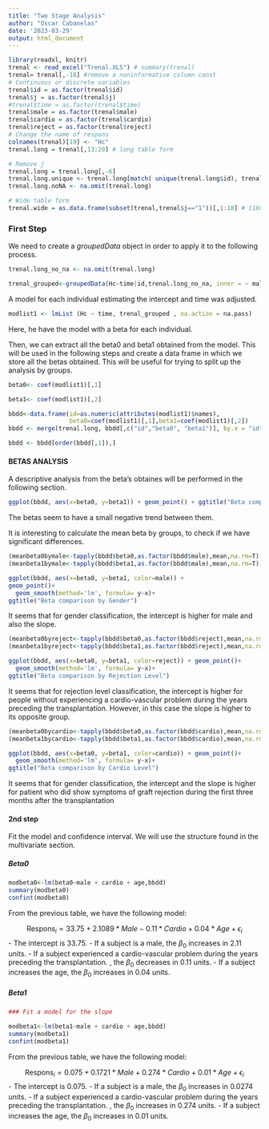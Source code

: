 ```yaml
---
title: "Two Stage Analysis"
author: "Oscar Cabanelas"
date: '2023-03-29'
output: html_document
---
```


```r
library(readxl, knitr)
trenal <- read_excel("Trenal.XLS") # summary(trenal)
trenal= trenal[,-18] #remove a noninformative column const
# Continuous or discrete variables
trenal$id = as.factor(trenal$id)
trenal$j = as.factor(trenal$j)
#trenal$time = as.factor(trenal$time)
trenal$male = as.factor(trenal$male)
trenal$cardio = as.factor(trenal$cardio)
trenal$reject = as.factor(trenal$reject)
# Change the name of respons
colnames(trenal)[19] <- "Hc"
trenal.long = trenal[,13:20] # long table form

# Remove j
trenal.long = trenal.long[,-6]
trenal.long.unique <- trenal.long[match( unique(trenal.long$id), trenal.long$id),]
trenal.long.noNA <- na.omit(trenal.long)

# Wide table form
trenal.wide = as.data.frame(subset(trenal,trenal$j=="1"))[,1:18] # 1160 x 18
```


### First Step


We need to create a *groupedData* object in order to apply it to the following process. 

```r

trenal.long_no_na <- na.omit(trenal.long)

trenal_grouped<-groupedData(Hc~time|id,trenal.long_no_na, inner = ~ male, labels=list(y="level of Haematocrit"),units=list(y="level of Haematocrit "))

```


A model for each individual estimating the intercept and time was adjusted.

```r

modlist1 <- lmList (Hc ~ time, trenal_grouped , na.action = na.pass)


```


Here, he have the model with a beta for each individual. 

Then, we can extract all the beta0 and beta1 obtained from the model. This will be used in the following steps and create a data frame in which we store all the betas obtained. This will be useful for trying to split up the analysis by groups. 

```r

beta0<- coef(modlist1)[,1]

beta1<- coef(modlist1)[,2]

bbdd<-data.frame(id=as.numeric(attributes(modlist1)$names),
                 beta0=coef(modlist1)[,1],beta1=coef(modlist1)[,2])
bbdd <- merge(trenal.long, bbdd[,c("id","beta0", "beta1")], by.x = "id", all.x = T)

bbdd <- bbdd[order(bbdd[,1]),]


```



#### BETAS ANALYSIS

A descriptive analysis from the beta's obtaines will be performed in the following section.

```r

ggplot(bbdd, aes(x=beta0, y=beta1)) + geom_point() + ggtitle("Beta comparison")

```

The betas seem to have a small negative trend between them. 

It is interesting to calculate the mean beta by groups, to check if we have significant differences. 

```r

(meanbeta0bymale<-tapply(bbdd$beta0,as.factor(bbdd$male),mean,na.rm=T))
(meanbeta1bymale<-tapply(bbdd$beta1,as.factor(bbdd$male),mean,na.rm=T))

```

```r
ggplot(bbdd, aes(x=beta0, y=beta1, color=male)) +
geom_point()+
  geom_smooth(method='lm', formula= y~x)+
ggtitle("Beta comparison by Gender")

```

It seems that for gender classification, the intercept is higher for male and also the slope.

```r
(meanbeta0byreject<-tapply(bbdd$beta0,as.factor(bbdd$reject),mean,na.rm=T))
(meanbeta1byreject<-tapply(bbdd$beta1,as.factor(bbdd$reject),mean,na.rm=T))
```

```r
ggplot(bbdd, aes(x=beta0, y=beta1, color=reject)) + geom_point()+
  geom_smooth(method='lm', formula= y~x)+
ggtitle("Beta comparison by Rejection Level")

``` 

It seems that for rejection level classification, the intercept is higher for people without experiencing a cardio-vascular problem during the years preceding the transplantation. However, in this case the slope is higher to its opposite group. 


```r

(meanbeta0bycardio<-tapply(bbdd$beta0,as.factor(bbdd$cardio),mean,na.rm=T))
(meanbeta1bycardio<-tapply(bbdd$beta1,as.factor(bbdd$cardio),mean,na.rm=T))

```

```r
ggplot(bbdd, aes(x=beta0, y=beta1, color=cardio)) + geom_point()+
  geom_smooth(method='lm', formula= y~x)+
ggtitle("Beta comparison by Cardio Level")

```

It seems that for gender classification, the intercept and the slope is higher for patient who did show symptoms of graft rejection during the first three months after the transplantation 

#### 2nd step


Fit the model and confidence interval. We will use the structure found in the multivariate section. 

##### Beta0

```r

modbeta0<-lm(beta0~male + cardio + age,bbdd)
summary(modbeta0)
confint(modbeta0)

```

From the previous table, we have the following model:

$$\textsf{Respons}_i = 33.75 + 2.1089 * Male- 0.11 * Cardio + 0.04 * Age + \epsilon_i$$
- The intercept is 33.75.
- If a subject is a male, the $\beta_{0}$ increases in 2.11 units.
- If a subject experienced a cardio-vascular problem during the years preceding the transplantation. , the $\beta_{0}$ decreases in 0.11 units.
- If a subject increases the age, the $\beta_{0}$ increases in 0.04 units.

##### Beta1

```r

### Fit a model for the slope

modbeta1<-lm(beta1~male + cardio + age,bbdd)
summary(modbeta1)
confint(modbeta1)

```

From the previous table, we have the following model:

$$\textsf{Respons}_i = 0.075 + 0.1721 * Male + 0.274 * Cardio + 0.01 * Age + \epsilon_i$$
- The intercept is 0.075.
- If a subject is a male, the $\beta_{0}$ increases in 0.0274 units.
- If a subject experienced a cardio-vascular problem during the years preceding the transplantation. , the $\beta_{0}$ increases in 0.274 units.
- If a subject increases the age, the $\beta_{0}$ increases in 0.01 units.